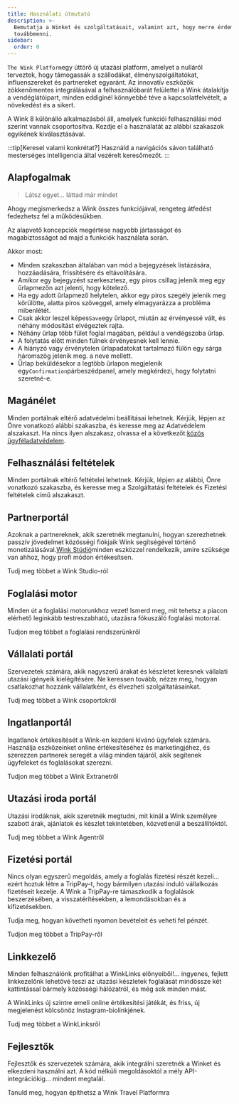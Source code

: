 ```yaml
---
title: Használati útmutató
description: >-
  Bemutatja a Winket és szolgáltatásait, valamint azt, hogy merre érdemes
  továbbmenni.
sidebar:
  order: 0
---
```


`The Wink Platform`egy úttörő új utazási platform, amelyet a nulláról terveztek, hogy támogassák a szállodákat, élményszolgáltatókat, influenszereket és partnereket egyaránt. Az innovatív eszközök zökkenőmentes integrálásával a felhasználóbarát felülettel a Wink átalakítja a vendéglátóipart, minden eddiginél könnyebbé téve a kapcsolatfelvételt, a növekedést és a sikert.

A Wink 8 különálló alkalmazásból áll, amelyek funkciói felhasználási mód szerint vannak csoportosítva.
Kezdje el a használatát az alábbi szakaszok egyikének kiválasztásával.

:::tip\[Keresel valami konkrétat?]
Használd a navigációs sávon található mesterséges intelligencia által vezérelt keresőmezőt.
:::

## Alapfogalmak

> Látsz egyet... láttad már mindet

Ahogy megismerkedsz a Wink összes funkciójával, rengeteg átfedést fedezhetsz fel a működésükben.

Az alapvető koncepciók megértése nagyobb jártasságot és magabiztosságot ad majd a funkciók használata során.

Akkor most:

* Minden szakaszban általában van mód a bejegyzések listázására, hozzáadására, frissítésére és eltávolítására.
* Amikor egy bejegyzést szerkesztesz, egy piros csillag jelenik meg<Badge text="*" variant="danger" size="large" />
  egy űrlapmezőn azt jelenti, hogy kötelező.
* Ha egy adott űrlapmező helytelen, akkor egy piros szegély jelenik meg körülötte, alatta piros szöveggel, amely elmagyarázza a probléma mibenlétét.
* Csak akkor leszel képes`Save`egy űrlapot, miután az érvényessé vált, és néhány módosítást elvégeztek rajta.
* Néhány űrlap több fület foglal magában, például a vendégszoba űrlap.
* A folytatás előtt minden fülnek érvényesnek kell lennie.
* A hiányzó vagy érvénytelen űrlapadatokat tartalmazó fülön egy sárga háromszög jelenik meg.<Badge text="⚠️" variant="caution" size="large" />
  a neve mellett.
* Űrlap beküldésekor a legtöbb űrlapon megjelenik egy`Confirmation`párbeszédpanel, amely megkérdezi, hogy folytatni szeretné-e.

## Magánélet

Minden portálnak eltérő adatvédelmi beállításai lehetnek. Kérjük, lépjen az Önre vonatkozó alábbi szakaszba, és keresse meg az Adatvédelem alszakaszt. Ha nincs ilyen alszakasz, olvassa el a következőt:[közös ügyféladatvédelem](/booking-engine/privacy).

## Felhasználási feltételek

Minden portálnak eltérő feltételei lehetnek. Kérjük, lépjen az alábbi, Önre vonatkozó szakaszba, és keresse meg a Szolgáltatási feltételek és Fizetési feltételek című alszakaszt.

## Partnerportál

Azoknak a partnereknek, akik szeretnék megtanulni, hogyan szerezhetnek passzív jövedelmet közösségi fiókjaik Wink segítségével történő monetizálásával.[Wink Stúdió](https://studio.wink.travel)minden eszközzel rendelkezik, amire szüksége van ahhoz, hogy profi módon értékesítsen.

<LinkButton href="/studio/what-is-studio">
  Tudj meg többet a Wink Studio-ról
</LinkButton>


## Foglalási motor

Minden út a foglalási motorunkhoz vezet! Ismerd meg, mit tehetsz a piacon elérhető leginkább testreszabható, utazásra fókuszáló foglalási motorral.

<LinkButton href="/booking-engine/in-a-nutshell">
  Tudjon meg többet a foglalási rendszerünkről
</LinkButton>


## Vállalati portál

Szervezetek számára, akik nagyszerű árakat és készletet keresnek vállalati utazási igényeik kielégítésére. Ne keressen tovább, nézze meg, hogyan csatlakozhat hozzánk vállalatként, és élvezheti szolgáltatásainkat.

<LinkButton href="/corporate/what-is-group">
  Tudj meg többet a Wink csoportokról
</LinkButton>


## Ingatlanportál

Ingatlanok értékesítését a Wink-en kezdeni kívánó ügyfelek számára. Használja eszközeinket online értékesítéséhez és marketingjéhez, és szerezzen partnerek seregét a világ minden tájáról, akik segítenek ügyfeleket és foglalásokat szerezni.

<LinkButton href="/extranet/what-is-extranet">
  Tudjon meg többet a Wink Extranetről
</LinkButton>


## Utazási iroda portál

Utazási irodáknak, akik szeretnék megtudni, mit kínál a Wink személyre szabott árak, ajánlatok és készlet tekintetében, közvetlenül a beszállítóktól.

<LinkButton href="/travel-agent/what-is-agent">
  Tudj meg többet a Wink Agentről
</LinkButton>


## Fizetési portál

Nincs olyan egyszerű megoldás, amely a foglalás fizetési részét kezeli... ezért hoztuk létre a TripPay-t, hogy bármilyen utazási induló vállalkozás fizetéseit kezelje. A Wink a TripPay-re támaszkodik a foglalások beszerzésében, a visszatérítésekben, a lemondásokban és a kifizetésekben.

Tudja meg, hogyan követheti nyomon bevételeit és veheti fel pénzét.

<LinkButton href="/payment/what-is-trip-pay">
  Tudjon meg többet a TripPay-ről
</LinkButton>


## Linkkezelő

Minden felhasználónk profitálhat a WinkLinks előnyeiből!... ingyenes, fejlett linkkezelőnk lehetővé teszi az utazási készletek foglalását mindössze két kattintással bármely közösségi hálózatról, és még sok minden mást.

A WinkLinks új szintre emeli online értékesítési játékát, és friss, új megjelenést kölcsönöz Instagram-biolinkjének.

<LinkButton href="/link-manager/wink-links">
  Tudj meg többet a WinkLinksről
</LinkButton>


## Fejlesztők

Fejlesztők és szervezetek számára, akik integrálni szeretnék a Winket és elkezdeni használni azt. A kód nélküli megoldásoktól a mély API-integrációkig... mindent megtalál.

<LinkButton href="/developers/build-on-wink">
  Tanuld meg, hogyan építhetsz a Wink Travel Platformra
</LinkButton>

